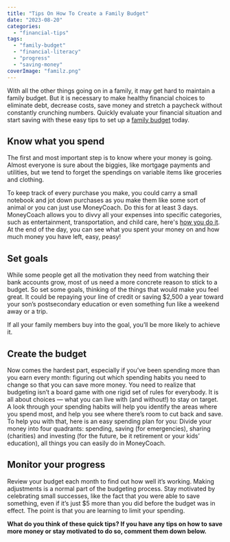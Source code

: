 ```yaml
---
title: "Tips On How To Create a Family Budget"
date: "2023-08-20"
categories: 
  - "financial-tips"
tags: 
  - "family-budget"
  - "financial-literacy"
  - "progress"
  - "saving-money"
coverImage: "familz.png"
---
```


With all the other things going on in a family, it may get hard to maintain a family budget. But it is necessary to make healthy financial choices to eliminate debt, decrease costs, save money and stretch a paycheck without constantly crunching numbers. Quickly evaluate your financial situation and start saving with these easy tips to set up a [family budget](/blog/getting-started-how-to-create-a-budget) today.

## Know what you spend

The first and most important step is to know where your money is going. Almost everyone is sure about the biggies, like mortgage payments and utilities, but we tend to forget the spendings on variable items like groceries and clothing.

To keep track of every purchase you make, you could carry a small notebook and jot down purchases as you make them like some sort of animal or you can just use MoneyCoach. Do this for at least 3 days. MoneyCoach allows you to divvy all your expenses into specific categories, such as entertainment, transportation, and child care, here's [how you do it](/guides/getting-started-how-to-manage-categories-subcategories). At the end of the day, you can see what you spent your money on and how much money you have left, easy, peasy!

## Set goals

While some people get all the motivation they need from watching their bank accounts grow, most of us need a more concrete reason to stick to a budget. So set some goals, thinking of the things that would make you feel great. It could be repaying your line of credit or saving $2,500 a year toward your son’s postsecondary education or even something fun like a weekend away or a trip.

If all your family members buy into the goal, you’ll be more likely to achieve it.

## Create the budget

Now comes the hardest part, especially if you’ve been spending more than you earn every month: figuring out which spending habits you need to change so that you can save more money. You need to realize that budgeting isn’t a board game with one rigid set of rules for everybody. It is all about choices — what you can live with (and without!) to stay on target. A look through your spending habits will help you identify the areas where you spend most, and help you see where there’s room to cut back and save. To help you with that, here is an easy spending plan for you: Divide your money into four quadrants: spending, saving (for emergencies), sharing (charities) and investing (for the future, be it retirement or your kids’ education), all things you can easily do in MoneyCoach.

## Monitor your progress

Review your budget each month to find out how well it’s working. Making adjustments is a normal part of the budgeting process. Stay motivated by celebrating small successes, like the fact that you were able to save something, even if it’s just $5 more than you did before the budget was in effect. The point is that you are learning to limit your spending.

**What do you think of these quick tips? If you have any tips on how to save more money or stay motivated to do so, comment them down below.**
